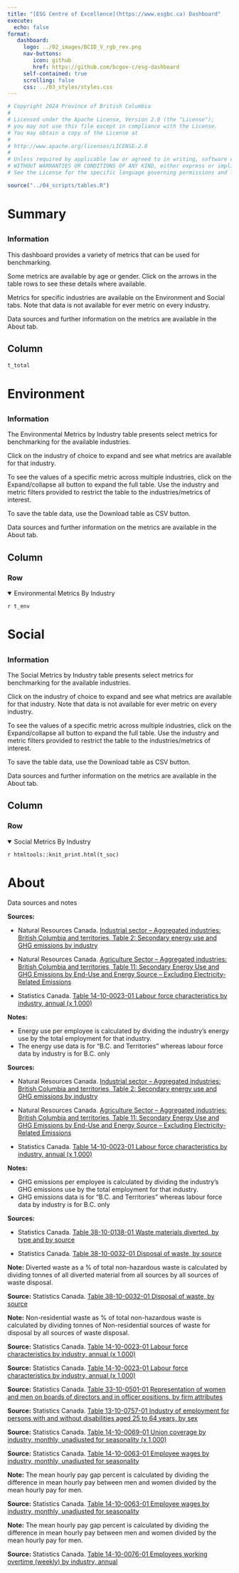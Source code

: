 ```yaml
---
title: "[ESG Centre of Excellence](https://www.esgbc.ca) Dashboard"
execute: 
  echo: false
format:
   dashboard:
     logo: ../02_images/BCID_V_rgb_rev.png
     nav-buttons:
        icon: github
        href: https://github.com/bcgov-c/esg-dashboard
     self-contained: true
     scrolling: false
     css: ../03_styles/styles.css
---
```


```r
# Copyright 2024 Province of British Columbia
# 
# Licensed under the Apache License, Version 2.0 (the "License");
# you may not use this file except in compliance with the License.
# You may obtain a copy of the License at
# 
# http://www.apache.org/licenses/LICENSE-2.0
# 
# Unless required by applicable law or agreed to in writing, software distributed under the License is distributed on an "AS IS" BASIS,
# WITHOUT WARRANTIES OR CONDITIONS OF ANY KIND, either express or implied.
# See the License for the specific language governing permissions and limitations under the License.
```

```r
source("../04_scripts/tables.R")
```

# Summary

##  {.sidebar width="18%"}

### Information

This dashboard provides a variety of metrics that can be used for benchmarking.

Some metrics are available by age or gender. Click on the arrows in the table rows to see these details where available.

Metrics for specific industries are available on the Environment and Social tabs. Note that data is not available for ever metric on every industry.

Data sources and further information on the metrics are available in the About tab.

## Column {width="82%"}

```r
t_total
```

# Environment

##  {.sidebar width="18%"}

### Information

The Environmental Metrics by Industry table presents select metrics for benchmarking for the available industries.

Click on the industry of choice to expand and see what metrics are available for that industry.

To see the values of a specific metric across multiple industries, click on the Expand/collapse all button to expand the full table. Use the industry and metric filters provided to restrict the table to the industries/metrics of interest.

To save the table data, use the Download table as CSV button.

Data sources and further information on the metrics are available in the About tab.

## Column {width="82%"}

### Row

<details style="margin-bottom:0" open>

<summary>Environmental Metrics By Industry</summary>

`r t_env`

</details>

# Social

##  {.sidebar width="18%"}

### Information

The Social Metrics by Industry table presents select metrics for benchmarking for the available industries.

Click on the industry of choice to expand and see what metrics are available for that industry. Note that data is not available for ever metric on every industry.

To see the values of a specific metric across multiple industries, click on the Expand/collapse all button to expand the full table. Use the industry and metric filters provided to restrict the table to the industries/metrics of interest.

To save the table data, use the Download table as CSV button.

Data sources and further information on the metrics are available in the About tab.

## Column {width="82%"}

### Row

<details style="margin-bottom:0" open>

<summary>Social Metrics By Industry</summary>

`r htmltools::knit_print.html(t_soc)`

</details>


# About {scrolling="true"}

[Data sources and notes]{.h3 style="margin-top:0"}

::: {.card title="Energy use per employee (gigajoules/employee)" fill="false"}
**Sources:**

-   Natural Resources Canada. [Industrial sector -- Aggregated industries: British Columbia and territories, Table 2: Secondary energy use and GHG emissions by industry](https://oee.nrcan.gc.ca/corporate/statistics/neud/dpa/showTable.cfm?type=CP&sector=agg&juris=bct&year=2021&rn=2&page=0)

-   Natural Resources Canada. [Agriculture Sector -- Aggregated industries: British Columbia and territories, Table 11: Secondary Energy Use and GHG Emissions by End-Use and Energy Source -- Excluding Electricity-Related Emissions](https://oee.nrcan.gc.ca/corporate/statistics/neud/dpa/showTable.cfm?type=CP&sector=agr&juris=bct&year=2021&rn=1&page=0)

-   Statistics Canada. [Table 14-10-0023-01 Labour force characteristics by industry, annual (x 1,000)](https://doi.org/10.25318/1410002301-eng)

**Notes:**

-   Energy use per employee is calculated by dividing the industry's energy use by the total employment for that industry.
-   The energy use data is for "B.C. and Territories" whereas labour force data by industry is for B.C. only
:::

::: {.card title="GHG emissions excluding electricity per employee (t of CO2e/employee)" fill="false"}
**Sources:**

-   Natural Resources Canada. [Industrial sector -- Aggregated industries: British Columbia and territories, Table 2: Secondary energy use and GHG emissions by industry](https://oee.nrcan.gc.ca/corporate/statistics/neud/dpa/showTable.cfm?type=CP&sector=agg&juris=bct&year=2021&rn=2&page=0)

-   Natural Resources Canada. [Agriculture Sector -- Aggregated industries: British Columbia and territories, Table 11: Secondary Energy Use and GHG Emissions by End-Use and Energy Source -- Excluding Electricity-Related Emissions](https://oee.nrcan.gc.ca/corporate/statistics/neud/dpa/showTable.cfm?type=CP&sector=agr&juris=bct&year=2021&rn=1&page=0)

-   Statistics Canada. [Table 14-10-0023-01 Labour force characteristics by industry, annual (x 1,000)](https://doi.org/10.25318/1410002301-eng)

**Notes:**

-   GHG emissions per employee is calculated by dividing the industry's GHG emissions use by the total employment for that industry.
-   GHG emissions data is for "B.C. and Territories" whereas labour force data by industry is for B.C. only
:::

::: {.card title="Diverted waste as a % of total non-hazardous waste" fill="false"}
**Sources:**

-   Statistics Canada. [Table 38-10-0138-01 Waste materials diverted, by type and by source](https://doi.org/10.25318/3810013801-eng)

-   Statistics Canada. [Table 38-10-0032-01 Disposal of waste, by source](https://doi.org/10.25318/3810003201-eng)

**Note:** Diverted waste as a % of total non-hazardous waste is calculated by dividing tonnes of all diverted material from all sources by all sources of waste disposal.
:::

::: {.card title="Non-residential waste as % of total non-hazardous waste" fill="false"}
**Source:** Statistics Canada. [Table 38-10-0032-01 Disposal of waste, by source](https://doi.org/10.25318/3810003201-eng)

**Note:** Non-residential waste as % of total non-hazardous waste is calculated by dividing tonnes of Non-residential sources of waste for disposal by all sources of waste disposal.
:::

::: {.card title="Percentage of employees working full-time" fill="false"}
**Source:** Statistics Canada. [Table 14-10-0023-01 Labour force characteristics by industry, annual (x 1,000)](https://doi.org/10.25318/1410002301-eng)
:::

::: {.card fill="false" title="Employment by age group"}
**Source:** Statistics Canada. [Table 14-10-0023-01 Labour force characteristics by industry, annual (x 1,000)](https://doi.org/10.25318/1410002301-eng)
:::

::: {.card fill="false" title="Representation of women on boards of directors"}
**Source:** Statistics Canada. [Table 33-10-0501-01 Representation of women and men on boards of directors and in officer positions, by firm attributes](https://doi.org/10.25318/3310050101-eng)
:::

::: {.card fill="false" title="Percentage of employees with disabilities within workforce"}
**Source:** Statistics Canada. [Table 13-10-0757-01 Industry of employment for persons with and without disabilities aged 25 to 64 years, by sex](https://doi.org/10.25318/1310075701-eng)
:::

::: {.card fill="false" title="Percentage of employees with union coverage"}
**Source:** Statistics Canada. [Table 14-10-0069-01 Union coverage by industry, monthly, unadjusted for seasonality (x 1,000)](https://doi.org/10.25318/1410006901-eng)
:::

::: {.card fill="false" title="Mean hourly pay gap, Canada"}
**Source:** Statistics Canada. [Table 14-10-0063-01 Employee wages by industry, monthly, unadjusted for seasonality](https://doi.org/10.25318/1410006301-eng)

**Note:** The mean hourly pay gap percent is calculated by dividing the difference in mean hourly pay between men and women divided by the mean hourly pay for men.
:::

::: {.card fill="false" title="Mean hourly pay gap"}
**Source:** Statistics Canada. [Table 14-10-0063-01 Employee wages by industry, monthly, unadjusted for seasonality](https://doi.org/10.25318/1410006301-eng)

**Note:** The mean hourly pay gap percent is calculated by dividing the difference in mean hourly pay between men and women divided by the mean hourly pay for men.
:::

::: {.card fill="false" title="Mean weekly overtime hours of all employees"}
**Source:** Statistics Canada. [Table 14-10-0076-01 Employees working overtime (weekly) by industry, annual](https://doi.org/10.25318/1410007601-eng)
:::
